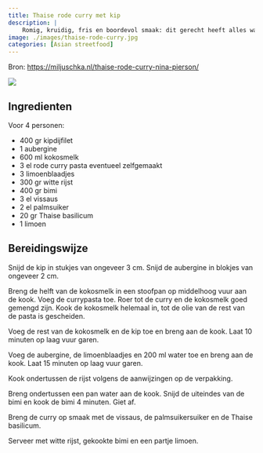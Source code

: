 ```yaml
---
title: Thaise rode curry met kip
description: |
    Romig, kruidig, fris en boordevol smaak: dit gerecht heeft alles wat je zoekt in een snelle, makkelijke en indrukwekkende maaltijd.
image: ./images/thaise-rode-curry.jpg
categories: [Asian streetfood]
---
```


:::{.grid}
:::{.g-col-8}
Bron: [https://miljuschka.nl/thaise-rode-curry-nina-pierson/](https://miljuschka.nl/thaise-rode-curry-nina-pierson/)
:::
:::{.g-col-4}
![](./images/thaise-rode-curry.jpg)
:::
:::

## Ingredienten
Voor 4 personen:

- 400 gr kipdijfilet
- 1 aubergine
- 600 ml kokosmelk
- 3 el rode curry pasta eventueel zelfgemaakt
- 3 limoenblaadjes
- 300 gr witte rijst
- 400 gr bimi
- 3 el vissaus
- 2 el palmsuiker
- 20 gr Thaise basilicum
- 1 limoen

## Bereidingswijze
Snijd de kip in stukjes van ongeveer 3 cm. Snijd de aubergine in blokjes van ongeveer 2 cm.

Breng de helft van de kokosmelk in een stoofpan op middelhoog vuur aan de kook. Voeg de currypasta toe. Roer tot de curry en de kokosmelk goed gemengd zijn. Kook de kokosmelk helemaal in, tot de olie van de rest van de pasta is gescheiden. 

Voeg de rest van de kokosmelk en de kip toe en breng aan de kook. Laat 10 minuten op laag vuur garen.

Voeg de aubergine, de limoenblaadjes en 200 ml water toe en breng aan de kook. Laat 15 minuten op laag vuur garen. 

Kook ondertussen de rijst volgens de aanwijzingen op de verpakking.  

Breng ondertussen een pan water aan de kook. Snijd de uiteindes van de bimi en kook de bimi 4 minuten. Giet af. 

Breng de curry op smaak met de vissaus, de palmsuikersuiker en de Thaise basilicum. 

Serveer met witte rijst, gekookte bimi en een partje limoen.